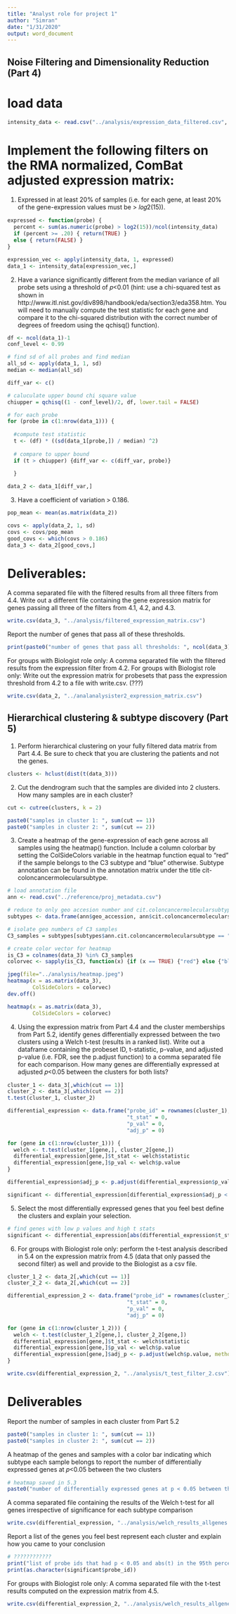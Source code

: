 ```yaml
---
title: "Analyst role for project 1"
author: "Simran"
date: "1/31/2020"
output: word_document
---
```


## Noise Filtering and Dimensionality Reduction (Part 4)

# load data
```r

intensity_data <- read.csv("../analysis/expression_data_filtered.csv", row.names = 'X')
```

# Implement the following filters on the RMA normalized, ComBat adjusted expression matrix:

1. Expressed in at least 20% of samples (i.e. for each gene, at least 20% of the gene-expression values must be > 𝑙𝑜𝑔2(15)).
```r

expressed <- function(probe) {
  percent <- sum(as.numeric(probe) > log2(15))/ncol(intensity_data)
  if (percent >= .20) { return(TRUE) } 
  else { return(FALSE) }
}

expression_vec <- apply(intensity_data, 1, expressed)
data_1 <- intensity_data[expression_vec,]

```

2. Have a variance significantly different from the median variance of all probe sets using a threshold of 𝑝<0.01 (hint: use a chi-squared test as shown in http://www.itl.nist.gov/div898/handbook/eda/section3/eda358.htm. You will need to manually compute the test statistic for each gene and compare it to the chi-squared distribution with the correct number of degrees of freedom using the qchisq() function).
```r

df <- ncol(data_1)-1
conf_level <- 0.99

# find sd of all probes and find median
all_sd <- apply(data_1, 1, sd)
median <- median(all_sd)

diff_var <- c()

# caluculate upper bound chi square value
chiupper = qchisq((1 - conf_level)/2, df, lower.tail = FALSE)

# for each probe
for (probe in c(1:nrow(data_1))) {
  
  #compute test statistic
  t <- (df) * ((sd(data_1[probe,]) / median) ^2)
  
  # compare to upper bound
  if (t > chiupper) {diff_var <- c(diff_var, probe)}
  
  }

data_2 <- data_1[diff_var,]

```

3. Have a coefficient of variation > 0.186.
```r
pop_mean <- mean(as.matrix(data_2))

covs <- apply(data_2, 1, sd) 
covs <- covs/pop_mean
good_covs <- which(covs > 0.186)
data_3 <- data_2[good_covs,]

```

# Deliverables:

A comma separated file with the filtered results from all three filters from 4.4. Write out a different file containing the gene expression matrix for genes passing all three of the filters from 4.1, 4.2, and 4.3.

```r
write.csv(data_3, "../analysis/filtered_expression_matrix.csv")

```

Report the number of genes that pass all of these thresholds.
```r
print(paste0("number of genes that pass all thresholds: ", ncol(data_3)))

```

For groups with Biologist role only: A comma separated file with the filtered results from the expression filter from 4.2. For groups with Biologist role only: Write out the expression matrix for probesets that pass the expression threshold from 4.2 to a file with write.csv. (???)
```r
write.csv(data_2, "../analanalysister2_expression_matrix.csv")

```


## Hierarchical clustering & subtype discovery (Part 5)

1. Perform hierarchical clustering on your fully filtered data matrix from Part 4.4. Be sure to check that you are clustering the patients and not the genes.
```r
clusters <- hclust(dist(t(data_3)))

```

2. Cut the dendrogram such that the samples are divided into 2 clusters. How many samples are in each cluster?
```r
cut <- cutree(clusters, k = 2)

paste0("samples in cluster 1: ", sum(cut == 1))
paste0("samples in cluster 2: ", sum(cut == 2))

```

3. Create a heatmap of the gene-expression of each gene across all samples using the heatmap() function. Include a column colorbar by setting the ColSideColors variable in the heatmap function equal to “red” if the sample belongs to the C3 subtype and “blue” otherwise. Subtype annotation can be found in the annotation matrix under the title cit-coloncancermolecularsubtype.
```r
# load annotation file
ann <- read.csv("../reference/proj_metadata.csv")

# reduce to only geo accesion number and cit.coloncancermolecularsubtype
subtypes <- data.frame(ann$geo_accession, ann$cit.coloncancermolecularsubtype)

# isolate geo numbers of C3 samples
C3_samples = subtypes[subtypes$ann.cit.coloncancermolecularsubtype == "C3",]$ann.geo_accession

# create color vector for heatmap
is_C3 = colnames(data_3) %in% C3_samples
colorvec <- sapply(is_C3, function(x) {if (x == TRUE) {"red"} else {"blue"}})

jpeg(file="../analysis/heatmap.jpeg")
heatmap(x = as.matrix(data_3),
        ColSideColors = colorvec)
dev.off()

heatmap(x = as.matrix(data_3),
        ColSideColors = colorvec)


```

4. Using the expression matrix from Part 4.4 and the cluster memberships from Part 5.2, identify genes differentially expressed between the two clusters using a Welch t-test (results in a ranked list). Write out a dataframe containing the probeset ID, t-statistic, p-value, and adjusted p-value (i.e. FDR, see the p.adjust function) to a comma separated file for each comparison. How many genes are differentially expressed at adjusted 𝑝<0.05 between the clusters for both lists?
```r
cluster_1 <- data_3[,which(cut == 1)]
cluster_2 <- data_3[,which(cut == 2)]
t.test(cluster_1, cluster_2)

differential_expression <- data.frame("probe_id" = rownames(cluster_1), 
                                      "t_stat" = 0, 
                                      "p_val" = 0, 
                                      "adj_p" = 0)

for (gene in c(1:nrow(cluster_1))) {
  welch <- t.test(cluster_1[gene,], cluster_2[gene,])
  differential_expression[gene,]$t_stat <- welch$statistic
  differential_expression[gene,]$p_val <- welch$p.value
}

differential_expression$adj_p <- p.adjust(differential_expression$p_val, method = "fdr")

significant <- differential_expression[differential_expression$adj_p < 0.05,]

```

5. Select the most differentially expressed genes that you feel best define the clusters and explain your selection.
```r
# find genes with low p values and high t stats
significant <- differential_expression[abs(differential_expression$t_stat) > quantile(differential_expression$t_stat, .95),]

```

6. For groups with Biologist role only: perform the t-test analysis described in 5.4 on the expression matrix from 4.5 (data that only passed the second filter) as well and provide to the Biologist as a csv file.
```r
cluster_1_2 <- data_2[,which(cut == 1)]
cluster_2_2 <- data_2[,which(cut == 2)]

differential_expression_2 <- data.frame("probe_id" = rownames(cluster_1_2), 
                                      "t_stat" = 0, 
                                      "p_val" = 0, 
                                      "adj_p" = 0)

for (gene in c(1:nrow(cluster_1_2))) {
  welch <- t.test(cluster_1_2[gene,], cluster_2_2[gene,])
  differential_expression[gene,]$t_stat <- welch$statistic
  differential_expression[gene,]$p_val <- welch$p.value
  differential_expression[gene,]$adj_p <- p.adjust(welch$p.value, method = "fdr") # ?
}

write.csv(differential_expression_2, "../analysis/t_test_filter_2.csv")

```

# Deliverables
Report the number of samples in each cluster from Part 5.2
```r
paste0("samples in cluster 1: ", sum(cut == 1))
paste0("samples in cluster 2: ", sum(cut == 2))

```

A heatmap of the genes and samples with a color bar indicating which subtype each sample belongs to
report the number of differentially expressed genes at 𝑝<0.05 between the two clusters
```r
# heatmap saved in 5.3
paste0("number of differentially expressed genes at p < 0.05 between the two clusters: ", nrow(differential_expression[differential_expression$p_val < 0.05,]))

```

A comma separated file containing the results of the Welch t-test for all genes irrespective of significance for each subtype comparison
```r
write.csv(differential_expression, "../analysis/welch_results_allgenes.csv", row.names = FALSE)

```

Report a list of the genes you feel best represent each cluster and explain how you came to your conclusion
```r
# ????????????
print("list of probe ids that had p < 0.05 and abs(t) in the 95th percentile: ")
print(as.character(significant$probe_id))
```

For groups with Biologist role only: A comma separated file with the t-test results computed on the expression matrix from 4.5.
```r
write.csv(differential_expression_2, "../analysis/welch_results_allgenes_filter2.csv", row.names = FALSE)

```




